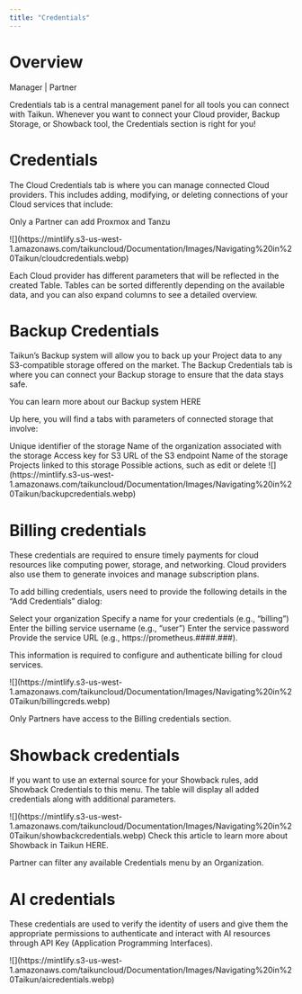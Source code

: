 ```yaml
---
title: "Credentials"
---
```


# Overview

<Icon icon="user-tie" iconType="solid" /> Manager | <Icon icon="handshake" iconType="solid" /> Partner

Credentials tab is a central management panel for all tools you can connect with Taikun. Whenever you want to connect your Cloud provider, Backup Storage, or Showback tool, the Credentials section is right for you!

# Credentials

The Cloud Credentials tab is where you can manage connected Cloud providers. This includes adding, modifying, or deleting connections of your Cloud services that include:

<Warning>Only a Partner can add Proxmox and Tanzu </Warning>

<CardGroup cols={4}>
  <Card title="Amazon Web Services (AWS)" />

  <Card title="Microsoft Azure" />

  <Card title="Google Cloud Platform (GCP)" />

  <Card title="OpenStack" />

  <Card title="Tanzu" />

  <Card title="Proxmox" />

  <Card title="Openshift" />

  <Card title="VMware vSphere" />

  <Card title="Zededa" />

  <Card title="Zadara" />
</CardGroup>

<Frame caption="Cloud credentials">
  ![](https://mintlify.s3-us-west-1.amazonaws.com/taikuncloud/Documentation/Images/Navigating%20in%20Taikun/cloudcredentials.webp)
</Frame>

Each Cloud provider has different parameters that will be reflected in the created Table. Tables can be sorted differently depending on the available data, and you can also expand columns to see a detailed overview.

# Backup Credentials

Taikun’s Backup system will allow you to back up your Project data to any S3-compatible storage offered on the market. The Backup Credentials tab is where you can connect your Backup storage to ensure that the data stays safe.

<Card title="Backup system" icon="right-to-bracket" href="/content/components/card-group" horizontal>
  You can learn more about our Backup system HERE
</Card>

Up here, you will find a tabs with parameters of connected storage that involve:

<Tabs>
  <Tab title="ID">
    Unique identifier of the storage
  </Tab>

  <Tab title="Organization">
    Name of the organization associated with the storage
  </Tab>

  <Tab title="S3 Access Key ID">
    Access key for S3
  </Tab>

  <Tab title="S3 Endpoint">
    URL of the S3 endpoint
  </Tab>

  <Tab title="S3 Name">
    Name of the storage
  </Tab>

  <Tab title="Associated Projects">
    Projects linked to this storage
  </Tab>

  <Tab title="Actions">
    Possible actions, such as edit or delete
  </Tab>
</Tabs>

<Frame caption="Backup credentials">
  ![](https://mintlify.s3-us-west-1.amazonaws.com/taikuncloud/Documentation/Images/Navigating%20in%20Taikun/backupcredentials.webp)
</Frame>

# Billing credentials

These credentials are required to ensure timely payments for cloud resources like computing power, storage, and networking. Cloud providers also use them to generate invoices and manage subscription plans.

To add billing credentials, users need to provide the following details in the “Add Credentials” dialog:

<Tabs>
  <Tab title="Organization">
    Select your organization
  </Tab>

  <Tab title="Name">
    Specify a name for your credentials (e.g., “billing”)
  </Tab>

  <Tab title="Username">
    Enter the billing service username (e.g., “user”)
  </Tab>

  <Tab title="Password">
    Enter the service password
  </Tab>

  <Tab title="URL">
    Provide the service URL (e.g., https://prometheus.####.###).
  </Tab>
</Tabs>

This information is required to configure and authenticate billing for cloud services.

<Frame caption="Billing credentials">
  ![](https://mintlify.s3-us-west-1.amazonaws.com/taikuncloud/Documentation/Images/Navigating%20in%20Taikun/billingcreds.webp)
</Frame>

<Tip>Only Partners have access to the Billing credentials section.</Tip>

# Showback credentials

If you want to use an external source for your Showback rules, add Showback Credentials to this menu. The table will display all added credentials along with additional parameters.

<Frame caption="Showback credentials">
  ![](https://mintlify.s3-us-west-1.amazonaws.com/taikuncloud/Documentation/Images/Navigating%20in%20Taikun/showbackcredentials.webp)
</Frame>

<Card title="Showback" href="/content/components/card-group" horizontal>
  Check this article to learn more about Showback in Taikun HERE. 
</Card>

<Tip>Partner can filter any available Credentials menu by an Organization.</Tip>

# AI credentials

These credentials are used to verify the identity of users and give them the appropriate permissions to authenticate and interact with AI resources through API Key (Application Programming Interfaces).

<Frame caption="AI credentials">
  ![](https://mintlify.s3-us-west-1.amazonaws.com/taikuncloud/Documentation/Images/Navigating%20in%20Taikun/aicredentials.webp)
</Frame>